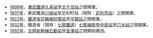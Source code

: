 *[[1899年|1899年]]，[[東武鐵道|東武鐵道]][[久喜站|久喜站]]至[[北千住站|北千住站]]之間開業。
*[[1907年|1907年]]，東武鐵道[[川俁站|川俁站]]至足利町站（現時：[[足利市站|足利市站]]）之間開業。
*[[1922年|1922年]]，[[鐵道省_(日本)|鐵道省]][[花輪線|花輪線]][[好摩站|好摩站]]至[[平館站|平館站]]之間開業。
*[[1932年|1932年]]，鐵道省（現時：[[七尾鐵道|七尾鐵道]]）[[七尾線|七尾線]][[能登中島站|能登中島站]]至[[穴水站|穴水站]]之間開業。
*[[1992年|1992年]]，[[北陸新幹線|北陸新幹線]][[石動站|石動站]]至[[金澤站|金澤站]]之間開始建造。